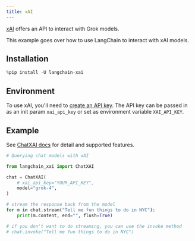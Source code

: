 ```yaml
---
title: xAI
---
```


[xAI](https://console.x.ai) offers an API to interact with Grok models.

This example goes over how to use LangChain to interact with xAI models.

## Installation

```python
%pip install -U langchain-xai
```

## Environment

To use xAI, you'll need to [create an API key](https://console.x.ai/). The API key can be passed in as an init param `xai_api_key` or set as environment variable `XAI_API_KEY`.

## Example

See [ChatXAI docs](/oss/integrations/chat/xai) for detail and supported features.

```python
# Querying chat models with xAI

from langchain_xai import ChatXAI

chat = ChatXAI(
    # xai_api_key="YOUR_API_KEY",
    model="grok-4",
)

# stream the response back from the model
for m in chat.stream("Tell me fun things to do in NYC"):
    print(m.content, end="", flush=True)

# if you don't want to do streaming, you can use the invoke method
# chat.invoke("Tell me fun things to do in NYC")
```
